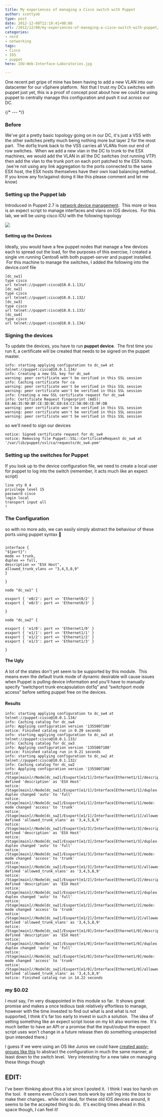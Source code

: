 ```yaml
---
title: My experiences of managing a Cisco switch with Puppet
author: scottyob
type: post
date: 2012-12-08T12:19:41+00:00
url: /2012/12/08/my-experiences-of-managing-a-cisco-switch-with-puppet/
categories:
- nerd
- networking
tags:
- Cisco
- IOS
- puppet
hero: IOU-Web-Interface-Laboratories.jpg

---
```



One recent pet gripe of mine has been having to add a new VLAN into our datacenter for our vSphere platform.  Not that I trust my DCs switches with puppet just yet, this is a proof of concept post about how we could be using puppet to centrally manage this configuration and push it out across our DC.

{/* --- */}

### Before

We've got a pretty basic topology going on in our DC, it's just a VSS with the other switches pretty much being nothing more but layer 2 for the most part.  The dot1q trunk back to the VSS carries all VLANs from our end of row switches.  When we add a new vlan in the DC to trunk to the ESX machines, we would add the VLAN in all the DC switches (not running VTP) then add the vlan to the trunk port on each port patched to the ESX hosts.  (we're not using any link aggregation to the ports connected to the same ESX host, the ESX hosts themselves have their own load balancing method.. If you know any for/against doing it like this please comment and let me know)

### **Setting up the Puppet lab**

Introduced in Puppet 2.7 is [network device management](http://puppetlabs.com/blog/puppet-network-device-management/).  This more or less is an expect script to manage interfaces and vlans on IOS devices.  For this lab, we will be using cisco IOU with the following topology

<img src={img} />

#### Setting up the Devices

Ideally, you would have a few puppet nodes that manage a few devices each to spread out the load, for the purposes of this exercise, I created a single vm running Centos6 with both puppet-server and puppet installed.  For this machine to manage the switches, I added the following into the device.conf file

```[root@localhost ~]# cat /etc/puppet/device.conf
[dc_sw1]
type cisco
url telnet://puppet:cisco@10.0.1.131/
[dc_sw2]
type cisco
url telnet://puppet:cisco@10.0.1.132/
[dc_sw3]
type cisco
url telnet://puppet:cisco@10.0.1.133/
[dc_sw4]
type cisco
url telnet://puppet:cisco@10.0.1.134/
```

### Signing the devices

To update the devices, you have to run **puppet device**.  The first time you run it, a certificate will be created that needs to be signed on the puppet master.

```[root@localhost ~]# puppet device --verbose
info: starting applying configuration to dc_sw4 at telnet://puppet:cisco@10.0.1.134/
info: Creating a new SSL key for dc_sw4
warning: peer certificate won't be verified in this SSL session
info: Caching certificate for ca
warning: peer certificate won't be verified in this SSL session
warning: peer certificate won't be verified in this SSL session
info: Creating a new SSL certificate request for dc_sw4
info: Certificate Request fingerprint (md5): E8:A6:35:9D:BF:CE:3D:BC:E0:E4:C2:5B:00:CE:9F:DB
warning: peer certificate won't be verified in this SSL session
warning: peer certificate won't be verified in this SSL session
warning: peer certificate won't be verified in this SSL session
```

so we'll need to sign our devices

```[root@localhost ~]# puppetca --sign dc_sw4
notice: Signed certificate request for dc_sw4
notice: Removing file Puppet::SSL::CertificateRequest dc_sw4 at '/var/lib/puppet/ssl/ca/requests/dc_sw4.pem'
```

### Setting up the switches for Puppet

If you look up to the device configuration file, we need to create a local user for puppet to log into the switch (remember, it acts much like an expect script)

```username puppet privilege 15 password 0 cisco
line vty 0 4
privilege level 15
password cisco
login local
transport input all
!
```

### The Configuration

so with no more ado, we can easily simply abstract the behaviour of these ports using puppet syntax 🙂

```define esxport( $port ){

interface {
"${port}":
mode => trunk,
duplex => full,
description => "ESX Host",
allowed_trunk_vlans => "3,4,5,8,9"
}

}

node "dc_sw1" {

esxport { 'e0/2': port => 'Ethernet0/2' }
esxport { 'e0/3': port => 'Ethernet0/3' }

}

node "dc_sw2" {

esxport { 'e1/0': port => 'Ethernet1/0' }
esxport { 'e1/1': port => 'Ethernet1/1' }
esxport { 'e1/2': port => 'Ethernet1/2' }
esxport { 'e1/3': port => 'Ethernet1/3' }

}
```

#### The Ugly

A lot of the states don't yet seem to be supported by this module.  This means even the default trunk mode of dynamic desirable will cause issues when Puppet is pulling device information and you'll have to manually specify “switchport trunk encapsulation dot1q” and “switchport mode access” before setting puppet free on the devices.

#### Results

```[root@localhost ~]# puppet device --verbose
info: starting applying configuration to dc_sw4 at telnet://puppet:cisco@10.0.1.134/
info: Caching catalog for dc_sw4
info: Applying configuration version '1355007108'
notice: Finished catalog run in 0.20 seconds
info: starting applying configuration to dc_sw3 at telnet://puppet:cisco@10.0.1.133/
info: Caching catalog for dc_sw3
info: Applying configuration version '1355007108'
notice: Finished catalog run in 0.21 seconds
info: starting applying configuration to dc_sw2 at telnet://puppet:cisco@10.0.1.132/
info: Caching catalog for dc_sw2
info: Applying configuration version '1355007108'
notice: /Stage[main]//Node[dc_sw2]/Esxport[e1/1]/Interface[Ethernet1/1]/description: defined 'description' as 'ESX Host'
notice: /Stage[main]//Node[dc_sw2]/Esxport[e1/1]/Interface[Ethernet1/1]/duplex: duplex changed 'auto' to 'full'
notice: /Stage[main]//Node[dc_sw2]/Esxport[e1/1]/Interface[Ethernet1/1]/mode: mode changed 'access' to 'trunk'
notice: /Stage[main]//Node[dc_sw2]/Esxport[e1/1]/Interface[Ethernet1/1]/allowed_trunk_vlans: defined 'allowed_trunk_vlans' as '3,4,5,8,9'
notice: /Stage[main]//Node[dc_sw2]/Esxport[e1/3]/Interface[Ethernet1/3]/description: defined 'description' as 'ESX Host'
notice: /Stage[main]//Node[dc_sw2]/Esxport[e1/3]/Interface[Ethernet1/3]/duplex: duplex changed 'auto' to 'full'
notice: /Stage[main]//Node[dc_sw2]/Esxport[e1/3]/Interface[Ethernet1/3]/mode: mode changed 'access' to 'trunk'
notice: /Stage[main]//Node[dc_sw2]/Esxport[e1/3]/Interface[Ethernet1/3]/allowed_trunk_vlans: defined 'allowed_trunk_vlans' as '3,4,5,8,9'
notice: /Stage[main]//Node[dc_sw2]/Esxport[e1/2]/Interface[Ethernet1/2]/description: defined 'description' as 'ESX Host'
notice: /Stage[main]//Node[dc_sw2]/Esxport[e1/2]/Interface[Ethernet1/2]/duplex: duplex changed 'auto' to 'full'
notice: /Stage[main]//Node[dc_sw2]/Esxport[e1/2]/Interface[Ethernet1/2]/mode: mode changed 'access' to 'trunk'
notice: /Stage[main]//Node[dc_sw2]/Esxport[e1/2]/Interface[Ethernet1/2]/allowed_trunk_vlans: defined 'allowed_trunk_vlans' as '3,4,5,8,9'
notice: /Stage[main]//Node[dc_sw2]/Esxport[e1/0]/Interface[Ethernet1/0]/description: defined 'description' as 'ESX Host'
notice: /Stage[main]//Node[dc_sw2]/Esxport[e1/0]/Interface[Ethernet1/0]/duplex: duplex changed 'auto' to 'full'
notice: /Stage[main]//Node[dc_sw2]/Esxport[e1/0]/Interface[Ethernet1/0]/mode: mode changed 'access' to 'trunk'
notice: /Stage[main]//Node[dc_sw2]/Esxport[e1/0]/Interface[Ethernet1/0]/allowed_trunk_vlans: defined 'allowed_trunk_vlans' as '3,4,5,8,9'
notice: Finished catalog run in 14.22 seconds
```

### my $0.02

I must say, I'm very disappointed in this module so far.  It shows great promise and makes a once tedious task relatively effortless to manage, however with the time invested to find out what is and what is not supported, I think it's far too early to invest in such a solution.  The idea of setting something like an expect script loose on my kit also worries me.  It's much better to have an API or a promise that the input/output the expect script uses won't change in a future release then do something unexpected (pun intended there.)

I guess if we were using an OS like Junos we could have [created apply-groups like this](http://www.swarm-logic.com/content/quick-way-configure-interface-ranges-juniper-switches-junos-tips) to abstract the configuration in much the same manner, at least down to the switch level.  Very interesting for a new take on managing these things though

## EDIT:

I've been thinking about this a lot since I posted it.  I think I was too harsh on the tool.  It seems even Cisco's own tools work by ssh'ing into the box to make their changes.. while not ideal, for these old IOS devices around, it seems to be the accepted thing to do.  It's exciting times ahead in this space though, I can feel it!
